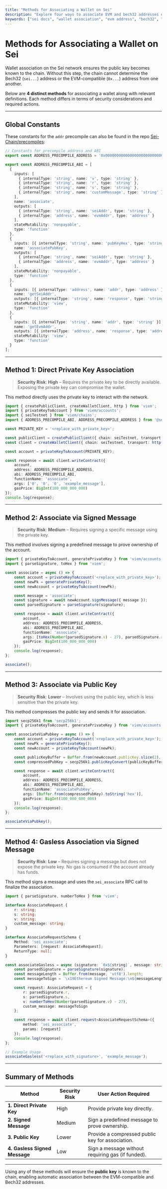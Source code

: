 ```yaml
---
title: "Methods for Associating a Wallet on Sei"
description: "Explore four ways to associate EVM and bech32 addresses on Sei, including direct private key, signed message, and gasless approaches."
keywords: ["sei docs", "wallet association", "evm address", "bech32", "web3 docs"]
---
```


# **Methods for Associating a Wallet on Sei**

Wallet association on the Sei network ensures the public key becomes known to the chain. Without this step, the chain cannot determine the Bech32 (`sei...`) address or the EVM-compatible (`0x...`) address from one another.


Below are **4 distinct methods** for associating a wallet along with relevant definitions. Each method differs in terms of security considerations and required actions.

---

## **Global Constants**

These constants for the `addr` precompile can also be found in the repo [Sei-Chain/precompiles](https://github.com/sei-protocol/sei-chain/tree/44fd60cec6a5ef301df1472431d6db40b382e486/precompiles/addr):

```ts
// Constants for precompile address and ABI
export const ADDRESS_PRECOMPILE_ADDRESS = '0x0000000000000000000000000000000000001004';

export const ADDRESS_PRECOMPILE_ABI = [
  {
    inputs: [
      { internalType: 'string', name: 'v', type: 'string' },
      { internalType: 'string', name: 'r', type: 'string' },
      { internalType: 'string', name: 's', type: 'string' },
      { internalType: 'string', name: 'customMessage', type: 'string' }
    ],
    name: 'associate',
    outputs: [
      { internalType: 'string', name: 'seiAddr', type: 'string' },
      { internalType: 'address', name: 'evmAddr', type: 'address' }
    ],
    stateMutability: 'nonpayable',
    type: 'function'
  },
  {
    inputs: [{ internalType: 'string', name: 'pubKeyHex', type: 'string' }],
    name: 'associatePubKey',
    outputs: [
      { internalType: 'string', name: 'seiAddr', type: 'string' },
      { internalType: 'address', name: 'evmAddr', type: 'address' }
    ],
    stateMutability: 'nonpayable',
    type: 'function'
  },
  {
    inputs: [{ internalType: 'address', name: 'addr', type: 'address' }],
    name: 'getSeiAddr',
    outputs: [{ internalType: 'string', name: 'response', type: 'string' }],
    stateMutability: 'view',
    type: 'function'
  },
  {
    inputs: [{ internalType: 'string', name: 'addr', type: 'string' }],
    name: 'getEvmAddr',
    outputs: [{ internalType: 'address', name: 'response', type: 'address' }],
    stateMutability: 'view',
    type: 'function'
  }
];
```

---

## **Method 1: Direct Private Key Association**

> **Security Risk**: **High** – Requires the private key to be directly available. Exposing the private key can compromise the wallet.

This method directly uses the private key to interact with the network.

```ts
import { createPublicClient, createWalletClient, http } from 'viem';
import { privateKeyToAccount } from 'viem/accounts';
import { seiTestnet } from 'viem/chains';
import { ADDRESS_PRECOMPILE_ABI, ADDRESS_PRECOMPILE_ADDRESS } from '@sei-js/evm';

const PRIVATE_KEY = '<replace_with_private_key>';

const publicClient = createPublicClient({ chain: seiTestnet, transport: http() });
const client = createWalletClient({ chain: seiTestnet, transport: http() });

const account = privateKeyToAccount(PRIVATE_KEY);

const response = await client.writeContract({
	account,
	address: ADDRESS_PRECOMPILE_ADDRESS,
	abi: ADDRESS_PRECOMPILE_ABI,
	functionName: 'associate',
	args: ['0', '0', '0', 'example_message'],
	gasPrice: BigInt(100_000_000_000)
});
console.log(response);
```

---

## **Method 2: Associate via Signed Message**

> **Security Risk**: **Medium** – Requires signing a specific message using the private key.

This method involves signing a predefined message to prove ownership of the account.

```ts
import { privateKeyToAccount, generatePrivateKey } from 'viem/accounts';
import { parseSignature, toHex } from 'viem';

const associate = async () => {
	const account = privateKeyToAccount('<replace_with_private_key>');
	const newPk = generatePrivateKey();
	const newAccount = privateKeyToAccount(newPk);

	const message = 'associate';
	const signature = await newAccount.signMessage({ message });
	const parsedSignature = parseSignature(signature);

	const response = await client.writeContract({
		account,
		address: ADDRESS_PRECOMPILE_ADDRESS,
		abi: ADDRESS_PRECOMPILE_ABI,
		functionName: 'associate',
		args: [toHex(Number(parsedSignature.v) - 27), parsedSignature.r, parsedSignature.s, message],
		gasPrice: BigInt(100_000_000_000)
	});
	console.log(response);
};

associate();
```

---

## **Method 3: Associate via Public Key**

> **Security Risk**: **Lower** – Involves using the public key, which is less sensitive than the private key.

This method compresses the public key and sends it for association.

```ts
import secp256k1 from 'secp256k1';
import { privateKeyToAccount, generatePrivateKey } from 'viem/accounts';

const associateViaPubkey = async () => {
	const account = privateKeyToAccount('<replace_with_private_key>');
	const newPk = generatePrivateKey();
	const newAccount = privateKeyToAccount(newPk);

	const publicKeyBuffer = Buffer.from(newAccount.publicKey.slice(2), 'hex');
	const compressedPubKey = secp256k1.publicKeyConvert(publicKeyBuffer, true);

	const response = await client.writeContract({
		account,
		address: ADDRESS_PRECOMPILE_ADDRESS,
		abi: ADDRESS_PRECOMPILE_ABI,
		functionName: 'associatePubKey',
		args: [Buffer.from(compressedPubKey).toString('hex')],
		gasPrice: BigInt(100_000_000_000)
	});
	console.log(response);
};

associateViaPubkey();
```

---

## **Method 4: Gasless Association via Signed Message**

> **Security Risk**: **Low** – Requires signing a message but does not expose the private key. No gas is consumed if the account already has funds.

This method signs a message and uses the `sei_associate` RPC call to finalize the association.

```ts
import { parseSignature, numberToHex } from 'viem';

interface AssociateRequest {
	r: string;
	s: string;
	v: string;
	custom_message: string;
}

interface AssociateRequestSchema {
	Method: 'sei_associate';
	Parameters: [request: AssociateRequest];
	ReturnType: null;
}

const associateGasless = async (signature: `0x${string}`, message: string) => {
	const parsedSignature = parseSignature(signature);
	const messageLength = Buffer.from(message, 'utf8').length;
	const messageToSign = `\x19Ethereum Signed Message:\n${messageLength}${message}`;

	const request: AssociateRequest = {
		r: parsedSignature.r,
		s: parsedSignature.s,
		v: numberToHex(Number(parsedSignature.v) - 27),
		custom_message: messageToSign
	};

	const response = await client.request<AssociateRequestSchema>({
		method: 'sei_associate',
		params: [request]
	});
	console.log(response);
};

// Example Usage
associateGasless('<replace_with_signature>', 'example_message');
```

---

## **Summary of Methods**

| Method                        | Security Risk | User Action Required                              |
| ----------------------------- | ------------- | ------------------------------------------------- |
| **1. Direct Private Key**     | High          | Provide private key directly.                     |
| **2. Signed Message**         | Medium        | Sign a predefined message to prove ownership.     |
| **3. Public Key**             | Lower         | Provide a compressed public key for association.  |
| **4. Gasless Signed Message** | Low           | Sign a message without requiring gas (if funded). |

---

Using any of these methods will ensure the **public key** is known to the chain, enabling automatic association between the EVM-compatible and Bech32 addresses.
